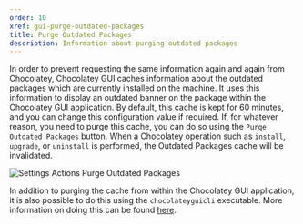 ```yaml
---
order: 10
xref: gui-purge-outdated-packages
title: Purge Outdated Packages
description: Information about purging outdated packages
---
```


In order to prevent requesting the same information again and again from Chocolatey, Chocolatey GUI caches information
about the outdated packages which are currently installed on the machine.  It uses this information to display an
outdated banner on the package within the Chocolatey GUI application.  By default, this cache is kept for 60 minutes,
and you can change this configuration value if required.  If, for whatever reason, you need to purge this cache, you
can do so using the `Purge Outdated Packages` button.  When a Chocolatey operation such as `install`, `upgrade`, or
`uninstall` is performed, the Outdated Packages cache will be invalidated.

![Settings Actions Purge Outdated Packages](/images/chocolatey-gui/user_interface_settings_actions_purge_outdated_packages.png "Settings Actions Purge Outdated Packages")

In addition to purging the cache from within the Chocolatey GUI application, it is also possible to do this using the
`chocolateyguicli` executable.  More information on doing this can be found [here](xref:gui-purge-command).
